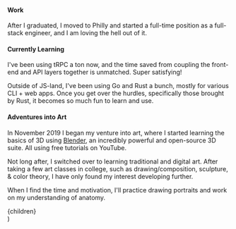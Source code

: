 
#### Work

After I graduated, I moved to Philly and started a full-time position as a full-stack engineer, and I am loving the hell out of it.

#### Currently Learning

I've been using tRPC a ton now, and the time saved from coupling the front-end and API layers together is unmatched. Super satisfying!

Outside of JS-land, I've been using Go and Rust a bunch, mostly for various CLI + web apps. Once you get over the hurdles, specifically those brought by Rust, it becomes so much fun to learn and use.

#### Adventures into Art

In November 2019 I began my venture into art, where I started learning the basics of 3D using [Blender](https://blender.org), an incredibly powerful and open-source 3D suite. All using free tutorials on YouTube.

Not long after, I switched over to learning traditional and digital art. After taking a few art classes in college, such as drawing/composition, sculpture, & color theory, I have only found my interest developing further.

When I find the time and motivation, I'll practice drawing portraits and work on my understanding of anatomy.

  <Content title="Now">
    <div className="prose dark:prose-dark">{children}</div>
  </Content>
)
